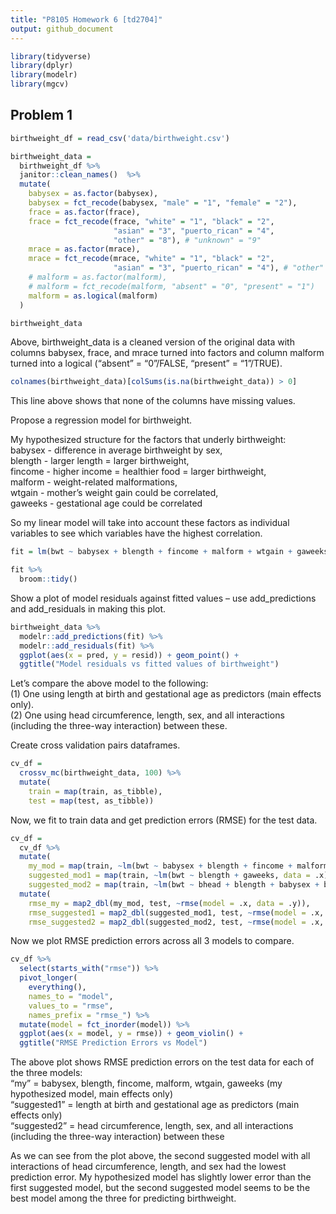 ```yaml
---
title: "P8105 Homework 6 [td2704]"
output: github_document
---
```



```r

library(tidyverse)
library(dplyr)
library(modelr)
library(mgcv)

```

## Problem 1

```r

birthweight_df = read_csv('data/birthweight.csv')

birthweight_data = 
  birthweight_df %>%
  janitor::clean_names()  %>%
  mutate(
    babysex = as.factor(babysex),
    babysex = fct_recode(babysex, "male" = "1", "female" = "2"),
    frace = as.factor(frace),
    frace = fct_recode(frace, "white" = "1", "black" = "2", 
                       "asian" = "3", "puerto_rican" = "4",
                       "other" = "8"), # "unknown" = "9"
    mrace = as.factor(mrace),
    mrace = fct_recode(mrace, "white" = "1", "black" = "2", 
                       "asian" = "3", "puerto_rican" = "4"), # "other" = "8"
    # malform = as.factor(malform),
    # malform = fct_recode(malform, "absent" = "0", "present" = "1")
    malform = as.logical(malform)
  )

birthweight_data

```

Above, birthweight_data is a cleaned version of the original data with columns babysex, frace,  and mrace turned into factors and column malform turned into a logical ("absent" = "0"/FALSE, "present" = "1"/TRUE).


```r

colnames(birthweight_data)[colSums(is.na(birthweight_data)) > 0] 

```

This line above shows that none of the columns have missing values.

Propose a regression model for birthweight. 

My hypothesized structure for the factors that underly birthweight: \
babysex - difference in average birthweight by sex, \
blength - larger length = larger birthweight, \
fincome - higher income = healthier food = larger birthweight, \
malform - weight-related malformations, \
wtgain - mother's weight gain could be correlated, \
gaweeks - gestational age could be correlated

So my linear model will take into account these factors as individual variables to see which variables have the highest correlation.

```r
fit = lm(bwt ~ babysex + blength + fincome + malform + wtgain + gaweeks, data = birthweight_data)

fit %>% 
  broom::tidy()

```

Show a plot of model residuals against fitted values – use add_predictions and add_residuals in making this plot.

```r

birthweight_data %>%
  modelr::add_predictions(fit) %>%
  modelr::add_residuals(fit) %>%
  ggplot(aes(x = pred, y = resid)) + geom_point() +
  ggtitle("Model residuals vs fitted values of birthweight")

```

Let's compare the above model to the following: \
(1) One using length at birth and gestational age as predictors (main effects only). \
(2) One using head circumference, length, sex, and all interactions (including the three-way interaction) between these.

Create cross validation pairs dataframes.

```r

cv_df =
  crossv_mc(birthweight_data, 100) %>% 
  mutate(
    train = map(train, as_tibble),
    test = map(test, as_tibble))

```

Now, we fit to train data and get prediction errors (RMSE) for the test data.

```r

cv_df = 
  cv_df %>% 
  mutate(
    my_mod = map(train, ~lm(bwt ~ babysex + blength + fincome + malform + wtgain + gaweeks, data = .x)),
    suggested_mod1 = map(train, ~lm(bwt ~ blength + gaweeks, data = .x)),
    suggested_mod2 = map(train, ~lm(bwt ~ bhead + blength + babysex + bhead*blength + bhead*babysex + blength*babysex + bhead*blength*babysex, data = .x))) %>% 
  mutate(
    rmse_my = map2_dbl(my_mod, test, ~rmse(model = .x, data = .y)),
    rmse_suggested1 = map2_dbl(suggested_mod1, test, ~rmse(model = .x, data = .y)),
    rmse_suggested2 = map2_dbl(suggested_mod2, test, ~rmse(model = .x, data = .y)))

```

Now we plot RMSE prediction errors across all 3 models to compare.

```r

cv_df %>% 
  select(starts_with("rmse")) %>% 
  pivot_longer(
    everything(),
    names_to = "model", 
    values_to = "rmse",
    names_prefix = "rmse_") %>% 
  mutate(model = fct_inorder(model)) %>% 
  ggplot(aes(x = model, y = rmse)) + geom_violin() +
  ggtitle("RMSE Prediction Errors vs Model")

```

The above plot shows RMSE prediction errors on the test data for each of the three models: \
"my" = babysex, blength, fincome, malform, wtgain, gaweeks (my hypothesized model, main effects only) \
"suggested1" = length at birth and gestational age as predictors (main effects only) \
"suggested2" = head circumference, length, sex, and all interactions (including the three-way interaction) between these

As we can see from the plot above, the second suggested model with all interactions of head circumference, length, and sex had the lowest prediction error. My hypothesized model has slightly lower error than the first suggested model, but the second suggested model seems to be the best model among the three for predicting birthweight.






